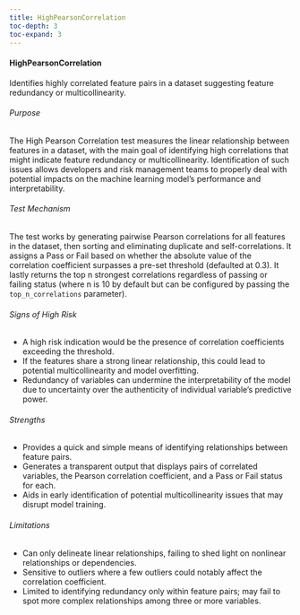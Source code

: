 ```yaml
---
title: HighPearsonCorrelation
toc-depth: 3
toc-expand: 3
---
```







#### HighPearsonCorrelation

Identifies highly correlated feature pairs in a dataset suggesting feature redundancy or multicollinearity.

###### Purpose

The High Pearson Correlation test measures the linear relationship between features in a dataset, with the main
goal of identifying high correlations that might indicate feature redundancy or multicollinearity. Identification
of such issues allows developers and risk management teams to properly deal with potential impacts on the machine
learning model's performance and interpretability.

###### Test Mechanism

The test works by generating pairwise Pearson correlations for all features in the dataset, then sorting and
eliminating duplicate and self-correlations. It assigns a Pass or Fail based on whether the absolute value of the
correlation coefficient surpasses a pre-set threshold (defaulted at 0.3). It lastly returns the top n strongest
correlations regardless of passing or failing status (where n is 10 by default but can be configured by passing the
`top_n_correlations` parameter).

###### Signs of High Risk

- A high risk indication would be the presence of correlation coefficients exceeding the threshold.
- If the features share a strong linear relationship, this could lead to potential multicollinearity and model
overfitting.
- Redundancy of variables can undermine the interpretability of the model due to uncertainty over the authenticity
of individual variable's predictive power.

###### Strengths

- Provides a quick and simple means of identifying relationships between feature pairs.
- Generates a transparent output that displays pairs of correlated variables, the Pearson correlation coefficient,
and a Pass or Fail status for each.
- Aids in early identification of potential multicollinearity issues that may disrupt model training.

###### Limitations

- Can only delineate linear relationships, failing to shed light on nonlinear relationships or dependencies.
- Sensitive to outliers where a few outliers could notably affect the correlation coefficient.
- Limited to identifying redundancy only within feature pairs; may fail to spot more complex relationships among
three or more variables.




 